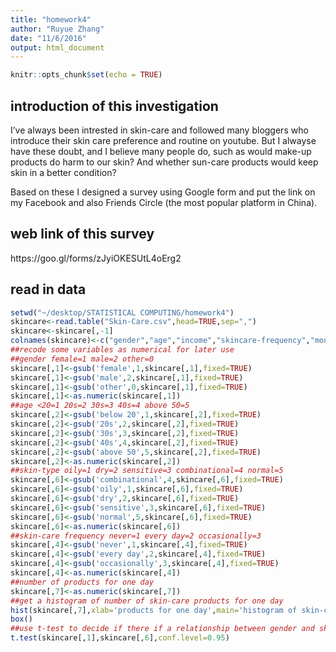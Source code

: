```yaml
---
title: "homework4"
author: "Ruyue Zhang"
date: "11/6/2016"
output: html_document
---
```


```r
knitr::opts_chunk$set(echo = TRUE)
```

## introduction of this investigation
I've always been intrested in skin-care and followed many bloggers who introduce their skin care preference and routine on youtube. But I alwayse have these doubt, and I believe many people do, such as would make-up products do harm to our skin? And whether sun-care products would keep skin in a better condition? 

Based on these I designed a survey using Google form and put the link on my Facebook and also Friends Circle (the most popular platform in China). 

## web link of this survey
https://goo.gl/forms/zJyiOKESUtL4oErg2

## read in data
```r
setwd("~/desktop/STATISTICAL COMPUTING/homework4")
skincare<-read.table("Skin-Care.csv",head=TRUE,sep=",")
skincare<-skincare[,-1]
colnames(skincare)<-c("gender","age","income","skincare-frequency","money spent","skin-type","numberofproducts_day", "makeup_frequency","aspect","suncare_frequency","condition","age_start","time_skincare_day")
##recode some variables as numerical for later use
##gender female=1 male=2 other=0
skincare[,1]<-gsub('female',1,skincare[,1],fixed=TRUE)
skincare[,1]<-gsub('male',2,skincare[,1],fixed=TRUE)
skincare[,1]<-gsub('other',0,skincare[,1],fixed=TRUE)
skincare[,1]<-as.numeric(skincare[,1])
##age <20=1 20s=2 30s=3 40s=4 above 50=5
skincare[,2]<-gsub('below 20',1,skincare[,2],fixed=TRUE)
skincare[,2]<-gsub('20s',2,skincare[,2],fixed=TRUE)
skincare[,2]<-gsub('30s',3,skincare[,2],fixed=TRUE)
skincare[,2]<-gsub('40s',4,skincare[,2],fixed=TRUE)
skincare[,2]<-gsub('above 50',5,skincare[,2],fixed=TRUE)
skincare[,2]<-as.numeric(skincare[,2])
##skin-type oily=1 dry=2 sensitive=3 combinational=4 normal=5
skincare[,6]<-gsub('combinational',4,skincare[,6],fixed=TRUE)
skincare[,6]<-gsub('oily',1,skincare[,6],fixed=TRUE)
skincare[,6]<-gsub('dry',2,skincare[,6],fixed=TRUE)
skincare[,6]<-gsub('sensitive',3,skincare[,6],fixed=TRUE)
skincare[,6]<-gsub('normal',5,skincare[,6],fixed=TRUE)
skincare[,6]<-as.numeric(skincare[,6])
##skin-care frequency never=1 every day=2 occasionally=3
skincare[,4]<-gsub('never',1,skincare[,4],fixed=TRUE)
skincare[,4]<-gsub('every day',2,skincare[,4],fixed=TRUE)
skincare[,4]<-gsub('occasionally',3,skincare[,4],fixed=TRUE)
skincare[,4]<-as.numeric(skincare[,4])
##number of products for one day
skincare[,7]<-as.numeric(skincare[,7])
##get a histogram of number of skin-care products for one day
hist(skincare[,7],xlab='products for one day',main='histogram of skin-care products for one day')
box()
##use t-test to decide if there if a relationship between gender and skin-type
t.test(skincare[,1],skincare[,6],conf.level=0.95)

```

## 
```r

```

